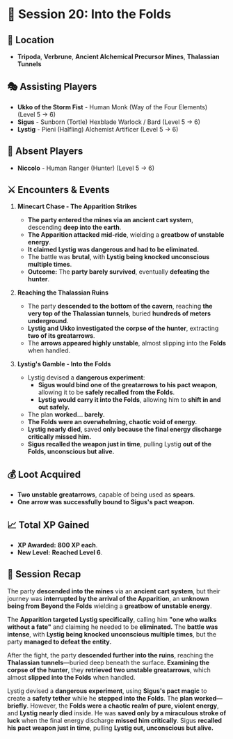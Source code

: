# 📜 Session 20: Into the Folds

## 📍 **Location**

- **Tripoda**, **Verbrune**, **Ancient Alchemical Precursor Mines**, **Thalassian Tunnels**

## 🎭 **Assisting Players**

- **Ukko of the Storm Fist** - Human Monk (Way of the Four Elements) (Level 5 → 6)
- **Sigus** - Sunborn (Tortle) Hexblade Warlock / Bard (Level 5 → 6)
- **Lystig** - Pieni (Halfling) Alchemist Artificer (Level 5 → 6)

## 📜 **Absent Players**

- **Niccolo** - Human Ranger (Hunter) (Level 5 → 6)

## ⚔ **Encounters & Events**

1. **Minecart Chase - The Apparition Strikes**

   - **The party entered the mines via an ancient cart system**, descending **deep into the earth**.
   - **The Apparition attacked mid-ride**, wielding a **greatbow of unstable energy**.
   - **It claimed Lystig was dangerous and had to be eliminated.**
   - The battle was **brutal**, with **Lystig being knocked unconscious multiple times**.
   - **Outcome:** The **party barely survived**, eventually **defeating the hunter**.

2. **Reaching the Thalassian Ruins**

   - The party **descended to the bottom of the cavern**, reaching **the very top of the Thalassian tunnels**, buried **hundreds of meters underground**.
   - **Lystig and Ukko investigated the corpse of the hunter**, extracting **two of its greatarrows**.
   - The **arrows appeared highly unstable**, almost slipping into the **Folds** when handled.

3. **Lystig's Gamble - Into the Folds**
   - Lystig devised a **dangerous experiment**:
     - **Sigus would bind one of the greatarrows to his pact weapon**, allowing it to be **safely recalled from the Folds**.
     - **Lystig would carry it into the Folds**, allowing him to **shift in and out safely.**
   - The plan **worked... barely.**
   - **The Folds were an overwhelming, chaotic void of energy.**
   - **Lystig nearly died**, saved **only because the final energy discharge critically missed him.**
   - **Sigus recalled the weapon just in time**, pulling Lystig **out of the Folds, unconscious but alive.**

## 💰 **Loot Acquired**

- **Two unstable greatarrows**, capable of being used as **spears**.
- **One arrow was successfully bound to Sigus's pact weapon.**

## 📈 **Total XP Gained**

- **XP Awarded:** **800 XP each**.
- **New Level:** **Reached Level 6**.

## 📖 **Session Recap**

The party **descended into the mines** via an **ancient cart system**, but their journey was **interrupted by the arrival of the Apparition**, an **unknown being from Beyond the Folds** wielding a **greatbow of unstable energy**.

The **Apparition targeted Lystig specifically**, calling him **"one who walks without a fate"** and claiming he needed to be **eliminated.** The **battle was intense**, with **Lystig being knocked unconscious multiple times**, but the party **managed to defeat the entity.**

After the fight, the party **descended further into the ruins**, reaching the **Thalassian tunnels**—buried deep beneath the surface. **Examining the corpse of the hunter**, they **retrieved two unstable greatarrows**, which almost **slipped into the Folds** when handled.

Lystig devised a **dangerous experiment**, using **Sigus's pact magic** to create a **safety tether** while he **stepped into the Folds**. The **plan worked—briefly**. However, the **Folds were a chaotic realm of pure, violent energy**, and **Lystig nearly died** inside. He was **saved only by a miraculous stroke of luck** when the final energy discharge **missed him critically**. Sigus **recalled his pact weapon just in time**, pulling **Lystig out, unconscious but alive.**
